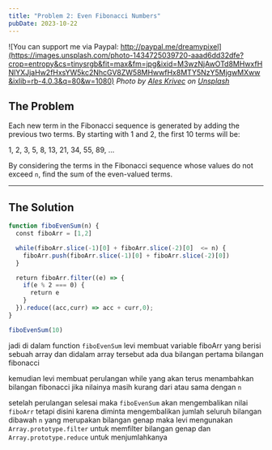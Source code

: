 ```yaml
---
title: "Problem 2: Even Fibonacci Numbers"
pubDate: 2023-10-22
---
```





![You can support me via Paypal: http://paypal.me/dreamypixel](https://images.unsplash.com/photo-1434725039720-aaad6dd32dfe?crop=entropy&cs=tinysrgb&fit=max&fm=jpg&ixid=M3wzNjAwOTd8MHwxfHNlYXJjaHw2fHxsYW5kc2NhcGV8ZW58MHwwfHx8MTY5NzY5MjgwMXww&ixlib=rb-4.0.3&q=80&w=1080)
*Photo by [Ales Krivec](https://unsplash.com/@aleskrivec?utm_source=Obsidian%20Image%20Inserter%20Plugin&utm_medium=referral) on [Unsplash](https://unsplash.com/?utm_source=Obsidian%20Image%20Inserter%20Plugin&utm_medium=referral)*

## The Problem

Each new term in the Fibonacci sequence is generated by adding the previous two terms. By starting with 1 and 2, the first 10 terms will be:

1, 2, 3, 5, 8, 13, 21, 34, 55, 89, ...

By considering the terms in the Fibonacci sequence whose values do not exceed `n`, find the sum of the even-valued terms.

---
## The Solution

```js
function fiboEvenSum(n) {
  const fiboArr = [1,2]

  while(fiboArr.slice(-1)[0] + fiboArr.slice(-2)[0]  <= n) {
    fiboArr.push(fiboArr.slice(-1)[0] + fiboArr.slice(-2)[0])
  }

  return fiboArr.filter((e) => {
    if(e % 2 === 0) {
      return e
    } 
  }).reduce((acc,curr) => acc + curr,0);
}

fiboEvenSum(10)
```

jadi di dalam function `fiboEvenSum` levi membuat variable fiboArr yang berisi sebuah array dan didalam array tersebut ada dua bilangan pertama bilangan fibonacci

kemudian levi membuat perulangan while yang akan terus menambahkan bilangan fibonacci jika nilainya masih kurang dari atau sama dengan `n`

setelah perulangan selesai maka `fiboEvenSum` akan mengembalikan nilai `fiboArr` tetapi disini karena diminta mengembalikan jumlah seluruh bilangan dibawah `n` yang merupakan bilangan genap maka levi mengunakan `Array.prototype.filter` untuk memfilter bilangan genap dan `Array.prototype.reduce` untuk menjumlahkanya
